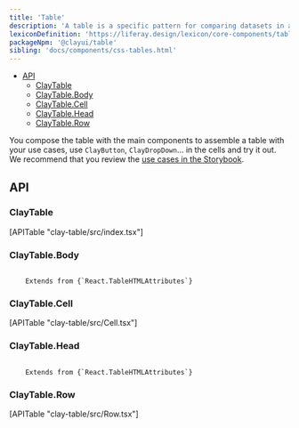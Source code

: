 ```yaml
---
title: 'Table'
description: 'A table is a specific pattern for comparing datasets in a very direct and analytical way.'
lexiconDefinition: 'https://liferay.design/lexicon/core-components/table/'
packageNpm: '@clayui/table'
sibling: 'docs/components/css-tables.html'
---
```



<div class="nav-toc-absolute">
<div class="nav-toc">

-   [API](#api)
    -   [ClayTable](#claytable)
    -   [ClayTable.Body](#claytable.body)
    -   [ClayTable.Cell](#claytable.cell)
    -   [ClayTable.Head](#claytable.head)
    -   [ClayTable.Row](#claytable.row)

</div>
</div>

You compose the table with the main components to assemble a table with your use cases, use `ClayButton`, `ClayDropDown`... in the cells and try it out. We recommend that you review the [use cases in the Storybook](https://storybook.clayui.com/?path=/story/claytable--default).

<Table />

## API

### ClayTable

<div>[APITable "clay-table/src/index.tsx"]</div>

### ClayTable.Body

<code class="list-api-item-type">
	Extends from {`React.TableHTMLAttributes<HTMLTableSectionElement>`}
</code>

### ClayTable.Cell

<div>[APITable "clay-table/src/Cell.tsx"]</div>

### ClayTable.Head

<code class="list-api-item-type">
	Extends from {`React.TableHTMLAttributes<HTMLTableSectionElement>`}
</code>

### ClayTable.Row

<div>[APITable "clay-table/src/Row.tsx"]</div>
